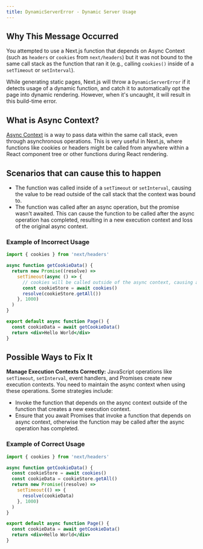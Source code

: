 ```yaml
---
title: DynamicServerError - Dynamic Server Usage
---
```


## Why This Message Occurred

You attempted to use a Next.js function that depends on Async Context (such as `headers` or `cookies` from `next/headers`) but it was not bound to the same call stack as the function that ran it (e.g., calling `cookies()` inside of a `setTimeout` or `setInterval`).

While generating static pages, Next.js will throw a `DynamicServerError` if it detects usage of a dynamic function, and catch it to automatically opt the page into dynamic rendering. However, when it's uncaught, it will result in this build-time error.

## What is Async Context?

[Async Context](https://github.com/tc39/proposal-async-context) is a way to pass data within the same call stack, even through asynchronous operations. This is very useful in Next.js, where functions like cookies or headers might be called from anywhere within a React component tree or other functions during React rendering.

## Scenarios that can cause this to happen

- The function was called inside of a `setTimeout` or `setInterval`, causing the value to be read outside of the call stack that the context was bound to.
- The function was called after an async operation, but the promise wasn't awaited. This can cause the function to be called after the async operation has completed, resulting in a new execution context and loss of the original async context.

### Example of Incorrect Usage

```jsx filename="app/page.js"
import { cookies } from 'next/headers'

async function getCookieData() {
  return new Promise((resolve) =>
    setTimeout(async () => {
      // cookies will be called outside of the async context, causing a build-time error
      const cookieStore = await cookies()
      resolve(cookieStore.getAll())
    }, 1000)
  )
}

export default async function Page() {
  const cookieData = await getCookieData()
  return <div>Hello World</div>
}
```

## Possible Ways to Fix It

**Manage Execution Contexts Correctly:** JavaScript operations like `setTimeout`, `setInterval`, event handlers, and Promises create new execution contexts. You need to maintain the async context when using these operations. Some strategies include:

- Invoke the function that depends on the async context outside of the function that creates a new execution context.
- Ensure that you await Promises that invoke a function that depends on async context, otherwise the function may be called after the async operation has completed.

### Example of Correct Usage

```jsx filename="app/page.js"
import { cookies } from 'next/headers'

async function getCookieData() {
  const cookieStore = await cookies()
  const cookieData = cookieStore.getAll()
  return new Promise((resolve) =>
    setTimeout(() => {
      resolve(cookieData)
    }, 1000)
  )
}

export default async function Page() {
  const cookieData = await getCookieData()
  return <div>Hello World</div>
}
```
